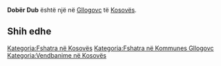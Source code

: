 {{Fshat në 
 | Emri                = Dobër Dub
 | EmriAlt                = 
 | NAME_SHORT_FORM=      
 | NAME_GENERIC=      
 | NAME_SORT_NAME_RO=      DOBERDUB
 | FULL_NAME_RO = Dobër Dub
 | FULL_NAME_ND_RO=Dober Dub
 | SORT_NAME_RG=DOBERDUB
 | FULL_NAME_RG=Dobër Dub
 | FULL_NAME_ND_RG=Dober Dub
 | SRP_NAME_SHORT_FORM=      
 | SRP_NAME_GENERIC=      
 | SRP_NAME_SORT_NAME_RO=      
 | SRP_FULL_NAME_RO = 
 | SRP_FULL_NAME_ND_RO=
 | SRP_SORT_NAME_RG=
 | SRP_FULL_NAME_RG=
 | SRP_FULL_NAME_ND_RG=
 | Emri (Rasa dhanore) = 
 | Figura              = 
 | Shteti              = Kosovo
 | Komuna              = Gllogovc
 | Kodi postar         = 
 | Sipërfaqja          = 

 | Popullsia           = 

 | Regj. i popullsisë  = 
 | Dend. e popullsisë  = 
 | Faqja zyrtare       = 
 <!--- Koordinatat ----> 
 | Gjerësia            = 42.641369
 | Gjatësia            = 21.061976
 | Lartësia            = 
}}
'''Dobër Dub''' është një [[]] në [[Gllogovc]] të [[Kosovës]].

<!-- == Gjeografia == -->
<!-- == Historia == -->
<!-- == Demografia == -->
== Shih edhe ==
{{Komuna Gllogovc}}
{{Kosovo-Administrata-Cung}}

[[Kategoria:Fshatra në Kosovës]]
[[Kategoria:Fshatra në Kommunes Gllogovc]]
[[Kategoria:Vendbanime në Kosovës]]